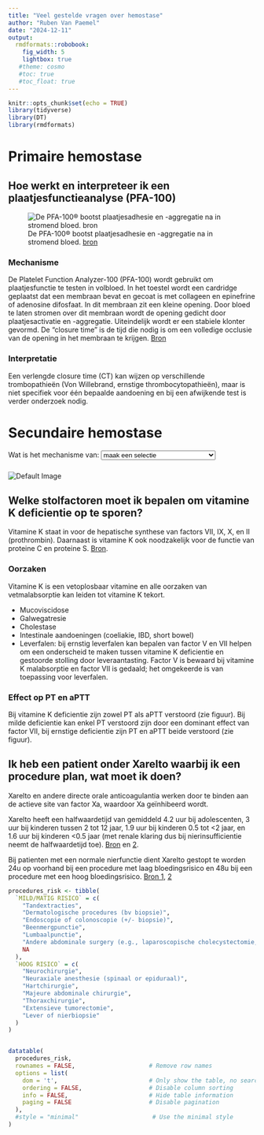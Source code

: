 ```yaml
---
title: "Veel gestelde vragen over hemostase"
author: "Ruben Van Paemel"
date: "2024-12-11"
output: 
  rmdformats::robobook:
    fig_width: 5
    lightbox: true
   #theme: cosmo
   #toc: true
   #toc_float: true
---
```


```r
knitr::opts_chunk$set(echo = TRUE)
library(tidyverse)
library(DT)
library(rmdformats)
```

# Primaire hemostase 

## Hoe werkt en interpreteer ik een plaatjesfunctieanalyse (PFA-100)

![De PFA-100® bootst plaatjesadhesie en -aggregatie na in stromend bloed. [bron]( https://www.ariez.nl/wp-content/uploads/2018/08/133-7.pdf)](./images/PFA100.png)

### Mechanisme
De Platelet Function Analyzer-100 (PFA-100) wordt gebruikt om plaatjesfunctie te testen in volbloed. In het toestel wordt een cardridge geplaatst dat een membraan bevat en gecoat is met collageen en epinefrine of adenosine difosfaat. In dit membraan zit een kleine opening. Door bloed te laten stromen over dit membraan wordt de opening gedicht door plaatjesactivatie en -aggregatie. Uiteindelijk wordt er een stabiele klonter gevormd. De "closure time" is de tijd die nodig is om een volledige occlusie van de opening in het membraan te krijgen.
[Bron](https://pubmed.ncbi.nlm.nih.gov/9576184/)


### Interpretatie
Een verlengde closure time (CT) kan wijzen op verschillende trombopathieën (Von Willebrand, ernstige thrombocytopathieën), maar is niet specifiek voor één bepaalde aandoening en bij een afwijkende test is verder onderzoek nodig. 

# Secundaire hemostase

<!-- Dhttps://pmc.ncbi.nlm.nih.gov/articles/PMC4087534/#:~:text=In%20acute%20liver%20failure%2C%20plasma,with%20vWf%20is%20usually%20elevated. todo--> 
<!-- Dhttps://pmc.ncbi.nlm.nih.gov/articles/PMC6710154/ todo-->

<!-- Dropdown menu and image viewer -->
<div>
  <label for="image-selector">Wat is het mechanisme van:</label>
  <select id="image-selector" onchange="updateImage();">
    <option value="./images/stolling.drawio.svg">maak een selectie</option>
    <option value="./images/PT.drawio.svg">PT</option>
    <option value="./images/aPTT.drawio.svg">aPTT</option>
    <option value="./images/vitK.drawio.svg">Vitamine K afhankelijke stolfactoren</option>
    <option value="./images/LMWH.drawio.svg">LMW heparine</option>
    <option value="./images/UFH.drawio.svg">Ongefractioneerde heparine</option>
    <option value="./images/doac.drawio.svg">DOACs (Pradaxa, Xarelto, Eliquis)</option>
    <option value="./images/fibrinolysis.drawio.svg">Fibrinolyse</option>
    <option value="./images/tranexamic.drawio.svg">Tranexaminezuur (Exacyl) </option>
    <option value="./images/APC.drawio.svg">APC/F V Leiden</option>
  </select>
</div>

<!-- Where the default image or selected image will be displayed -->
<div>
  <!-- Default image initially shown -->
  <img id="image-viewer" src="./images/stolling.drawio.svg" alt="Default Image" style="max-width: 80%; height: auto; margin-top: 10px;">
</div>

<script>
// JavaScript to update the displayed image based on dropdown selection
function updateImage() {
  var imageSelector = document.getElementById("image-selector");
  var selectedImage = imageSelector.value;
  var imageViewer = document.getElementById("image-viewer");
  imageViewer.src = selectedImage;
}
</script>


<!-- <div> -->
<!--   <label for="image-selector">Wat is het mechanisme van:</label> -->
<!--   <select id="image-selector" onchange="updateContent();"> -->
<!--     <!-- Default Option (now an HTML file) --> 
<!--     <option value="default" data-type="html" data-src="./images/stolling.drawio.html">maak een selectie</option> -->
<!--     <option value="PT" data-type="html" data-src="./images/PT.drawio.html">PT</option> -->
<!--     <option value="aPTT" data-type="html" data-src="./images/aPTT.drawio.html">aPTT</option> -->
<!--     <option value="vitK" data-type="html" data-src="./images/vitK.drawio.html">Vitamine K afhankelijke stolfactoren</option> -->
<!--     <option value="PTCC" data-type="html" data-src="./images/PTCC.drawio.html">Inhoud protrombinecomplexconcentraat</option> -->
<!--     <option value="LMWH" data-type="html" data-src="./images/LMWH.drawio.html">aPTT en LMW heparine</option> -->
<!--     <option value="UFH" data-type="html" data-src="./images/UFH.drawio.html">aPTT en ongefract. heparine</option> -->
<!--     <option value="DOAC" data-type="html" data-src="./images/DOAC.drawio.html">DOACs (Xarelto, Eliquis, Pradaxa)</option> -->
<!--   </select> -->
<!-- </div> -->

<!-- <div id="viewer"> -->
<!--   <!-- Default Viewer Display: Initially show the default HTML content --> 
<!--   <iframe id="html-viewer"  -->
<!--           src="./images/stolling.drawio.html"  -->
<!--           style="width: 80%; min-height: 700px; margin-top: 0px; display: block; border: none; overflow: hidden;"> -->
<!--   </iframe> -->
<!-- </div> -->

<!-- <script> -->
<!--   // JavaScript to handle dropdown options -->
<!--   function updateContent() { -->
<!--     var imageSelector = document.getElementById("image-selector"); -->
<!--     var selectedOption = imageSelector.options[imageSelector.selectedIndex]; -->
<!--     var dataType = selectedOption.getAttribute("data-type"); -->
<!--     var src = selectedOption.getAttribute("data-src"); -->

<!--     var htmlViewer = document.getElementById("html-viewer"); -->

<!--     if (dataType === "html") { -->
<!--       // Show HTML iframe -->
<!--       htmlViewer.style.display = "block"; -->
<!--       htmlViewer.src = src; -->

<!--       // Adjust the iframe's height manually if required -->
<!--       adjustIframeHeightForPage(src); -->
<!--     } -->
<!--   } -->

<!--   function adjustIframeHeightForPage(src) { -->
<!--     var htmlViewer = document.getElementById("html-viewer"); -->

<!--     // Adjust height based on known pages -->
<!--     if (src.includes("UFH.html")) { -->
<!--       htmlViewer.style.height = "800px"; // Adjust as needed for UFH.html -->
<!--     } else { -->
<!--       htmlViewer.style.height = "600px"; // Default height -->
<!--     } -->
<!--   } -->

<!--   // Automatically load the default HTML content on page load -->
<!--   document.addEventListener("DOMContentLoaded", function () { -->
<!--     updateContent(); -->
<!--   }); -->
<!-- </script> -->

## Welke stolfactoren moet ik bepalen om vitamine K deficientie op te sporen?
Vitamine K staat in voor de hepatische synthese van factors VII, IX, X, en II (prothrombin). Daarnaast is vitamine K ook noodzakelijk voor de functie van proteine C en proteine S. [Bron](https://www.uptodate.com/contents/overview-of-vitamin-k).

### Oorzaken
Vitamine K is een vetoplosbaar vitamine en alle oorzaken van vetmalabsorptie kan leiden tot vitamine K tekort.

- Mucoviscidose
- Galwegatresie
- Cholestase 
- Intestinale aandoeningen (coeliakie, IBD, short bowel)
- Leverfalen: bij ernstig leverfalen kan bepalen van factor V en VII helpen om een onderscheid te maken tussen vitamine K deficientie en gestoorde stolling door leveraantasting. Factor V is bewaard bij vitamine K malabsorptie en factor VII is gedaald; het omgekeerde is van toepassing voor leverfalen.

### Effect op PT en aPTT
Bij vitamine K deficientie zijn zowel PT als aPTT verstoord (zie figuur). Bij milde deficientie kan enkel PT verstoord zijn door een dominant effect van factor VII, bij ernstige deficientie zijn PT en aPTT beide verstoord (zie figuur).

## Ik heb een patient onder Xarelto waarbij ik een procedure plan, wat moet ik doen? 

Xarelto en andere directe orale anticoagulantia werken door te binden aan de actieve site van factor Xa, waardoor Xa geïnhibeerd wordt.

Xarelto heeft een halfwaardetijd van gemiddeld 4.2 uur bij adolescenten, 3 uur bij kinderen tussen 2 tot 12 jaar, 1.9 uur bij kinderen 0.5 tot <2 jaar, en 1.6 uur bij kinderen <0.5 jaar (met renale klaring dus bij nierinsufficientie neemt de halfwaardetijd toe). [Bron](https://www.ncbi.nlm.nih.gov/books/NBK557590/) en [2](https://www.xareltohcp.com/pediatric-indications/pediatric-vte/).

Bij patienten met een normale nierfunctie dient Xarelto gestopt te worden 24u op voorhand bij een procedure met laag bloedingsrisico en 48u bij een procedure met een hoog bloedingsrisico. [Bron 1]( https://www.janssenscience.com/products/xarelto/medical-content/use-of-xarelto-in-perioperative-use#references-content), [2](https://cpthn.ca/wp-content/uploads/2023/01/CPTHN-Rivaroxaban-Guidance-Document_Final-Sep-2021-002.pdf)

```r
procedures_risk <- tibble(
  `MILD/MATIG RISICO` = c(
    "Tandextracties",
    "Dermatologische procedures (bv biopsie)",
    "Endoscopie of colonoscopie (+/- biopsie)",
    "Beenmergpunctie",
    "Lumbaalpunctie",
    "Andere abdominale surgery (e.g., laparoscopische cholecystectomie, herniaherstel)",
    NA
  ),
  `HOOG RISICO` = c(
    "Neurochirurgie",
    "Neuraxiale anesthesie (spinaal or epiduraal)",
    "Hartchirurgie",
    "Majeure abdominale chirurgie",
    "Thoraxchirurgie",
    "Extensieve tumorectomie",
    "Lever of nierbiopsie"
  )
)


datatable(
  procedures_risk,
  rownames = FALSE,                     # Remove row names
  options = list(
    dom = 't',                          # Only show the table, no search or pagination
    ordering = FALSE,                   # Disable column sorting
    info = FALSE,                       # Hide table information
    paging = FALSE                      # Disable pagination
  ),
  #style = "minimal"                     # Use the minimal style
)
```
